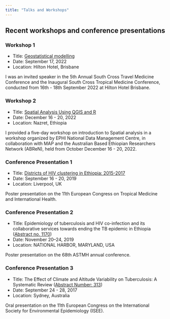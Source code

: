 ---
title: "Talks and Workshops"
---

## Recent workshops and conference presentations

### Workshop 1

-   Title: [Geostatistical modelling](https://sctravelmedconference.com/speakers-2022/ "Spatial analysis workshop")
-   Date: September 17, 2022
-   Location: Hilton Hotel, Brisbane

I was an invited speaker in the 5th Annual South Cross Travel Medicine Conference and the Inaugural South Cross Tropical Medicine Conference, conducted from 16th - 18th September 2022 at Hilton Hotel Brisbane.

### Workshop 2

-   Title: [Spatial Analysis Using QGIS and R](https://malariaatlas.org/news/spatial-analysis-training-in-ethiopia-2/ "Spatial analysis in R")
-   Date: December 16 - 20, 2022
-   Location: Nazret, Ethiopia

I provided a five-day workshop on introduction to Spatial analysis in a workshop organized by EPHI National Data Management Centre, in collaboration with MAP and the Australian Based Ethiopian Researchers Network (ABReN), held from October December 16 - 20, 2022.

### Conference Presentation 1

-   Title: [Districts of HIV clustering in Ethiopia: 2015-2017](https://espace.library.uq.edu.au/view/UQ:56e0df8)
-   Date: September 16 - 20, 2019
-   Location: Liverpool, UK

Poster presentation on the 11th European Congress on Tropical Medicine and International Health.

### Conference Presentation 2

-   Title: Epidemiology of tuberculosis and HIV co-infection and its collaborative services towards ending the TB epidemic in Ethiopia ([Abstract no. 1170](https://www.ajtmh.org/view/journals/tpmd/101/5_Suppl/article-p1_a.xml?tab_body=pdf))
-   Date: November 20--24, 2019
-   Location: NATIONAL HARBOR, MARYLAND, USA

Poster presentation on the 68th ASTMH annual conference.

### Conference Presentation 3

-   Title: The Effect of Climate and Altitude Variability on Tuberculosis: A Systematic Review ([Abstract Number: 313](https://ehp.niehs.nih.gov/doi/abs/10.1289/isee.2017.2017-313))
-   Date: September 24 - 28, 2017
-   Location: Sydney, Australia

Oral presentation on the 11th European Congress on the International Society for Environmental Epidemiology (ISEE).
